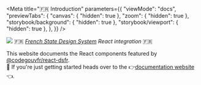 
<Meta
    title="🇫🇷 Introduction" 
    parameters={{
        "viewMode": "docs",
        "previewTabs": {
            "canvas": { "hidden": true },
            "zoom": { "hidden": true },
            "storybook/background": { "hidden": true },
            "storybook/viewport": { "hidden": true },
        },
    }}
/>

<div style={{ "margin": "0 auto", "maxWidth": "600px", "textAlign": "center" }}>
    <img src="repo-card.png" />  
    🇫🇷 <i><a href="https://www.systeme-de-design.gouv.fr/">French State Design System</a> React integration</i> 🇫🇷 

This website documents the React components featured by [@codegouvfr/react-dsfr](https://github.com/codegouvfr/react-dsfr).  
🏁 If you're just getting started heads over to the 👉[documentation website](https://react-dsfr.etalab.studio/)👈.
</div>
